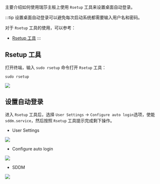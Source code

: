 
主要介绍如何使用瑞莎主板上使用 `Rsetup` 工具来设置桌面自动登录。

:::tip
设置桌面自动登录可以避免每次启动系统都需要输入用户名和密码。

对于 `Rsetup` 工具的使用，可以参考：

- [Rsetup 工具](./rsetup)
  :::

## Rsetup 工具

打开终端，输入 `sudo rsetup` 命令打开 `Rsetup` 工具：

<NewCodeBlock tip="radxa@device$" type="device">

```
sudo rsetup
```

</NewCodeBlock>

<div style={{ textAlign: "center" }}>
  <img
    src="/img/common/radxa-os/system-config/rsetup-system.webp"
    style={{ width: "100%", maxWidth: "1200px" }}
  />
</div>

## 设置自动登录

进入 `Rsetup` 工具后，选择 `User Settings` -> `Configure auto login`选项，使能 `sddm.service`，然后按照 `Rsetup` 工具提示完成剩下操作。

- User Settings

<div style={{ textAlign: "center" }}>
  <img
    src="/img/common/radxa-os/system-config/rsetup-user.webp"
    style={{ width: "100%", maxWidth: "1200px" }}
  />
</div>

- Configure auto login

<div style={{ textAlign: "center" }}>
  <img
    src="/img/common/radxa-os/system-config/rsetup-user-autologin.webp"
    style={{ width: "100%", maxWidth: "1200px" }}
  />
</div>

- SDDM

<div style={{ textAlign: "center" }}>
  <img
    src="/img/common/radxa-os/system-config/rsetup-user-autologin-sddm.webp"
    style={{ width: "100%", maxWidth: "1200px" }}
  />
</div>
